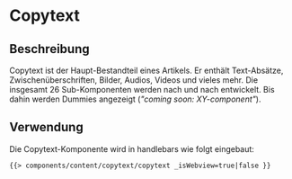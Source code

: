
<Meta of={CopytextStories} />

# Copytext

## Beschreibung

Copytext ist der Haupt-Bestandteil eines Artikels. Er enthält Text-Absätze, Zwischenüberschriften, Bilder, Audios, Videos und vieles mehr.
Die insgesamt 26 Sub-Komponenten werden nach und nach entwickelt. Bis dahin werden Dummies angezeigt (*"coming soon: XY-component"*).

## Verwendung

Die Copytext-Komponente wird in handlebars wie folgt eingebaut:

```html
{{> components/content/copytext/copytext _isWebview=true|false }}
```

<Canvas withToolbar>
    <Story of={CopytextStories.Default} />
</Canvas>

<ArgsTable story="default" />
